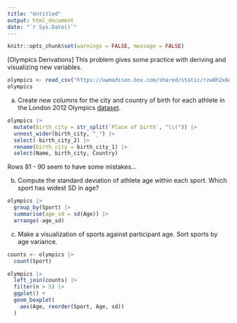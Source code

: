 ```yaml
---
title: "Untitled"
output: html_document
date: "`r Sys.Date()`"
---
```


```r
knitr::opts_chunk$set(warnings = FALSE, message = FALSE)
```


[Olympics Derivations] This problem gives some practice with deriving and visualizing new variables.

```r
olympics <- read_csv("https://uwmadison.box.com/shared/static/rzw8h2x6dp5693gdbpgxaf2koqijo12l.csv")
olympics
```

a. Create new columns for the city and country of birth for each athlete in the
London 2012 Olympics
[dataset](https://uwmadison.box.com/s/rzw8h2x6dp5693gdbpgxaf2koqijo12l).

```r
olympics |>
  mutate(birth_city = str_split(`Place of birth`, "\\(")) |>
  unnest_wider(birth_city, "_") |>
  select(-birth_city_2) |>
  rename(birth_city = birth_city_1) |>
  select(Name, birth_city, Country)
```

Rows 81 - 90 seem to have some mistakes...

b. Compute the standard deviation of athlete age within each sport. Which sport
has widest SD in age?

```r
olympics |>
  group_by(Sport) |>
  summarise(age_sd = sd(Age)) |>
  arrange(-age_sd)
```

c. Make a visualization of sports against participant age. Sort sports by
age variance.

```r
counts <- olympics |>
  count(Sport)

olympics |>
  left_join(counts) |>
  filter(n > 5) |>
  ggplot() +
  geom_boxplot(
    aes(Age, reorder(Sport, Age, sd))
  )
```

